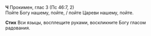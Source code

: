 **Ч** Прокимен, глас 3 (Пс 46:7, 2)  
Пойте Богу нашему, пойте, / пойте Цареви нашему, пойте.

**Стих** Вси языцы, восплещите руками, воскликните Богу гласом радования.
